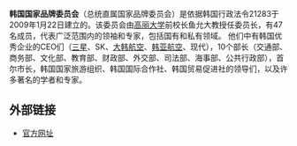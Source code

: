 {{Unreferenced |time=2009-07-16T09:30:28+00:00 }}<!-- 本调用由 {{subst:Unreferenced/auto}} 自动产生。 -->
'''韩国国家品牌委员会'''（总统直属国家品牌委员会）是依据韩国行政法令21283于2009年1月22日建立的。该委员会由[[高丽大学|高丽大学]]前校长鱼允大教授任委员长，有47名成员，代表广泛范围内的领袖和专家，包括国有和私有领域。
他们中有韩国优秀企业的CEO们（[[三星集團|三星]]、SK、[[大韩航空|大韩航空]]、[[韩亚航空|韩亚航空]]、现代），10个部长（交通部、商务部、文化部、教育部、财政部、外交部、司法部、海事部、公共行政部），首尔市长，韩国国家旅游组织、韩国国际合作社、韩国贸易促进社的领导们，以及许多著名的学者和专家。

== 外部链接 ==
*[https://web.archive.org/web/20100211134827/http://www.koreabrand.go.kr/ 官方网址]